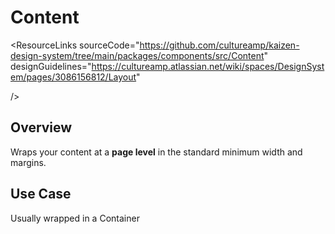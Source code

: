 
<Meta of={ContentStories} />

# Content

<ResourceLinks
  sourceCode="https://github.com/cultureamp/kaizen-design-system/tree/main/packages/components/src/Content"
  designGuidelines="https://cultureamp.atlassian.net/wiki/spaces/DesignSystem/pages/3086156812/Layout"

/>

<KAIOInstallation exportNames="Content" />

## Overview

Wraps your content at a **page level** in the standard minimum width and margins.

<Canvas of={ContentStories.Playground} />

## Use Case
Usually wrapped in a <LinkTo pageId="components-container">Container</LinkTo>
<Canvas of={ContentStories.Example} />
